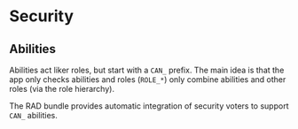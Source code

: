 # Security

## Abilities

Abilities act liker roles, but start with a `CAN_` prefix.
The main idea is that the app only checks abilities and roles (`ROLE_*`) only combine abilities and other roles (via the role hierarchy).

The RAD bundle provides automatic integration of security voters to support `CAN_` abilities.
